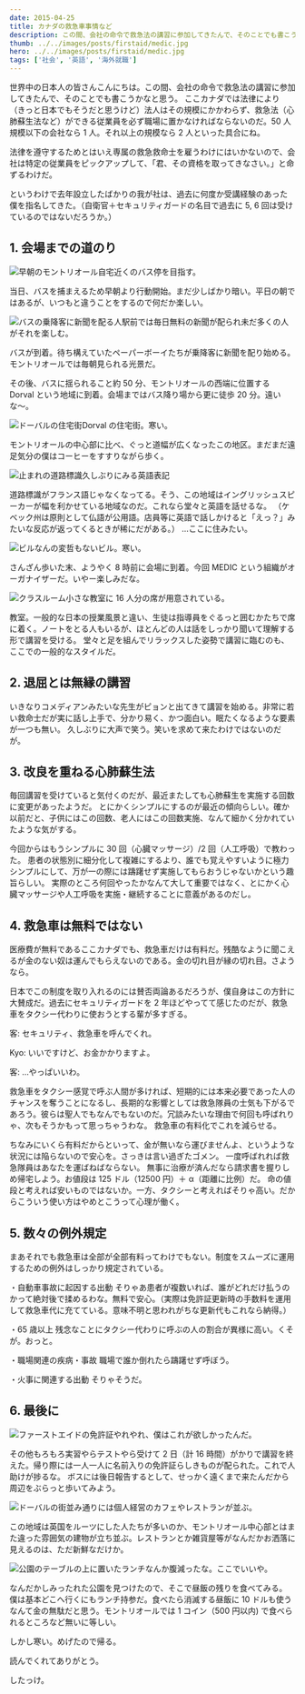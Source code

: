 ```yaml
---
date: 2015-04-25
title: カナダの救急車事情など
description: この間、会社の命令で救急法の講習に参加してきたんで、そのことでも書こうかなと思う。
thumb: ../../images/posts/firstaid/medic.jpg
hero: ../../images/posts/firstaid/medic.jpg
tags: ['社会', '英語', '海外就職']
---
```


世界中の日本人の皆さんこんにちは。この間、会社の命令で救急法の講習に参加してきたんで、そのことでも書こうかなと思う。
ここカナダでは法律により（きっと日本でもそうだと思うけど）法人はその規模にかかわらず、救急法（心肺蘇生法など）ができる従業員を必ず職場に置かなければならないのだ。50 人規模以下の会社なら 1 人。それ以上の規模なら 2 人といった具合にね。

法律を遵守するためとはいえ専属の救急救命士を雇うわけにはいかないので、会社は特定の従業員をピックアップして、「君、その資格を取ってきなさい。」と命ずるわけだ。

というわけで去年設立したばかりの我が社は、過去に何度か受講経験のあった僕を指名してきた。（自衛官＋セキュリティガードの名目で過去に 5, 6 回は受けているのではないだろうか。）

## 1\. 会場までの道のり

![早朝のモントリオール](../../images/posts/firstaid/morning.jpg)自宅近くのバス停を目指す。

当日、バスを捕まえるため早朝より行動開始。まだ少しばかり暗い。平日の朝ではあるが、いつもと違うことをするので何だか楽しい。

![バスの乗降客に新聞を配る人](../../images/posts/firstaid/paperboy.jpg)駅前では毎日無料の新聞が配られ未だ多くの人がそれを楽しむ。

バスが到着。待ち構えていたペーパーボーイたちが乗降客に新聞を配り始める。モントリオールでは毎朝見られる光景だ。

その後、バスに揺られること約 50 分、モントリオールの西端に位置する Dorval という地域に到着。会場まではバス降り場から更に徒歩 20 分。遠いな〜。

![ドーバルの住宅街](../../images/posts/firstaid/street-dorval.jpg)Dorval の住宅街。寒い。

モントリオールの中心部に比べ、ぐっと道幅が広くなったこの地区。まだまだ遠足気分の僕はコーヒーをすすりながら歩く。

![止まれの道路標識](../../images/posts/firstaid/stopsign.jpg)久しぶりにみる英語表記

道路標識がフランス語じゃなくなってる。そう、この地域はイングリッシュスピーカーが幅を利かせている地域なのだ。これなら堂々と英語を話せるな。
（ケベック州は原則として仏語が公用語。店員等に英語で話しかけると「えっ？」みたいな反応が返ってくるときが稀にだがある。）
…ここに住みたい。

![ビル](../../images/posts/firstaid/building.jpg)なんの変哲もないビル。寒い。

さんざん歩いた末、ようやく 8 時前に会場に到着。今回 MEDIC という組織がオーガナイザーだ。いやー楽しみだな。

![クラスルーム](../../images/posts/firstaid/classroom.jpg)小さな教室に 16 人分の席が用意されている。

教室。一般的な日本の授業風景と違い、生徒は指導員をぐるっと囲むかたちで席に着く。ノートをとる人もいるが、ほとんどの人は話をしっかり聞いて理解する形で講習を受ける。
堂々と足を組んでリラックスした姿勢で講習に臨むのも、ここでの一般的なスタイルだ。

## 2\. 退屈とは無縁の講習

いきなりコメディアンみたいな先生がピョンと出てきて講習を始める。非常に若い救命士だが実に話し上手で、分かり易く、かつ面白い。眠たくなるような要素が一つも無い。
久しぶりに大声で笑う。笑いを求めて来たわけではないのだが。

## 3\. 改良を重ねる心肺蘇生法

毎回講習を受けていると気付くのだが、最近またしても心肺蘇生を実施する回数に変更があったようだ。
とにかくシンプルにするのが最近の傾向らしい。確か以前だと、子供にはこの回数、老人にはこの回数実施、なんて細かく分かれていたような気がする。

今回からはもうシンプルに 30 回（心臓マッサージ）/2 回（人工呼吸）で教わった。
患者の状態別に細分化して複雑にするより、誰でも覚えやすいように極力シンプルにして、万が一の際には躊躇せず実施してもらおうじゃないかという趣旨らしい。
実際のところ何回やったかなんて大して重要ではなく、とにかく心臓マッサージや人工呼吸を実施・継続することに意義があるのだし。

## 4\. 救急車は無料ではない

医療費が無料であるここカナダでも、救急車だけは有料だ。残酷なように聞こえるが金のない奴は運んでもらえないのである。金の切れ目が縁の切れ目。さようなら。

日本でこの制度を取り入れるのには賛否両論あるだろうが、僕自身はこの方針に大賛成だ。過去にセキュリティガードを 2 年ほどやってて感じたのだが、救急車をタクシー代わりに使おうとする輩が多すぎる。

客: セキュリティ、救急車を呼んでくれ。

Kyo: いいですけど、お金かかりますよ。

客: …やっぱいいわ。

救急車をタクシー感覚で呼ぶ人間が多ければ、短期的には本来必要であった人のチャンスを奪うことになるし、長期的な影響としては救急隊員の士気も下がるであろう。彼らは聖人でもなんでもないのだ。冗談みたいな理由で何回も呼ばれりゃ、次もそうかもって思っちゃうわな。
救急車の有料化でこれを減らせる。

ちなみにいくら有料だからといって、金が無いなら運びませんよ、というような状況には陥らないので安心を。さっきは言い過ぎたゴメン。
一度呼ばれれば救急隊員はあなたを運ばねばならない。
無事に治療が済んだなら請求書を握りしめ帰宅しよう。お値段は 125 ドル（12500 円）＋ α（距離に比例）だ。
命の値段と考えれば安いものではないか。一方、タクシーと考えればそりゃ高い。だからこういう使い方はやめとこうって心理が働く。

## 5\. 数々の例外規定

まあそれでも救急車は全部が全部有料ってわけでもない。制度をスムーズに運用するための例外はしっかり規定されている。

・自動車事故に起因する出動
そりゃあ患者が複数いれば、誰がどれだけ払うのかって絶対後で揉めるわな。無料で安心。（実際は免許証更新時の手数料を運用して救急車代に充てている。意味不明と思われがちな更新代もこれなら納得。）

・65 歳以上
残念なことにタクシー代わりに呼ぶの人の割合が異様に高い。くそが。おっと。

・職場関連の疾病・事故
職場で誰か倒れたら躊躇せず呼ぼう。

・火事に関連する出動
そりゃそうだ。

## 6\. 最後に

![ファーストエイドの免許証](../../images/posts/firstaid/certificate.jpg)やれやれ、僕はこれが欲しかったんだ。

その他もろもろ実習やらテストやら受けて 2 日（計 16 時間）がかりで講習を終えた。帰り際には一人一人に名前入りの免許証らしきものが配られた。これで人助けが捗るな。
ボスには後日報告するとして、せっかく遠くまで来たんだから周辺をぶらっと歩いてみよう。

![ドーバルの街並み](../../images/posts/firstaid/dorval.jpg)通りには個人経営のカフェやレストランが並ぶ。

この地域は英国をルーツにした人たちが多いのか、モントリオール中心部とはまた違った雰囲気の建物が立ち並ぶ。レストランとか雑貨屋等がなんだかお洒落に見えるのは、ただ新鮮なだけか。

![公園のテーブルの上に置いたランチ](../../images/posts/firstaid/lunch-park.jpg)なんか腹減ったな。ここでいいや。

なんだかしみったれた公園を見つけたので、そこで昼飯の残りを食べてみる。
僕は基本どこへ行くにもランチ持参だ。食べたら消滅する昼飯に 10 ドルも使うなんて金の無駄だと思う。モントリオールでは 1 コイン（500 円以内) で食べられるところなど無いに等しい。

しかし寒い。めげたので帰る。

読んでくれてありがとう。

したっけ。
